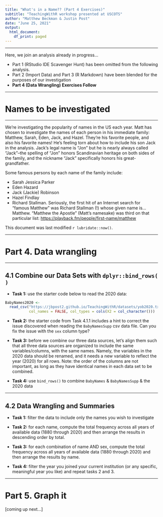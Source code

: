 ```yaml
---
title: "What's in a Name?? (Part 4 Exercises)"
subtitle: "TeachingWithR workshop presented at USCOTS"
author: "Matthew Beckman & Justin Post"
date: "June 25, 2021"
output:
  html_document:
    df_print: paged
---
```


<hr> 

Here, we join an analysis already in progress...  

- Part 1 (RStudio IDE Scavenger Hunt) has been omitted from the following analysis. 
- Part 2 (Import Data) and Part 3 (R Markdown) have been blended for the purposes of our investigation
- **Part 4 (Data Wrangling) Exercises Follow**  

<hr> 


# Names to be investigated

<hr> 

We're investigating the popularity of names in the US each year. Matt has chosen to investigate the names of each person in his immediate family: Matthew, Sarah, Eden, Jack, and Hazel.  They're his favorite people, and also his favorite names!  He's feeling torn about how to include his son Jack in the analysis. Jack's legal name is "Jon" but he is nearly always called "Jack"--the spelling of "Jon" honors Scandinavian heritage on both sides of the family, and the nickname "Jack" specifically honors his great-grandfather.  

Some famous persons by each name of the family include: 

- Sarah Jessica Parker
- Eden Hazard
- Jack (Jackie) Robinson
- Hazel Findlay
- Richard Stallman.  Seriously, the first hit of an Internet search for "famous Matthew" was Richard Stallman (!) whose given name is... Matthew.  "Matthew the Apostle" (Matt's namesake) was third on that particular list: <https://playback.fm/people/first-name/matthew>


This document was last modified `r lubridate::now()`.

<hr> 

# Part 4. Data wrangling

<hr> 

## 4.1 Combine our Data Sets with `dplyr::bind_rows( )`

- **Task 1:** use the starter code below to read the 2020 data:

```r
BabyNames2020 <- 
  read_csv("https://jbpost2.github.io/TeachingWithR/datasets/yob2020.txt", 
           col_names = FALSE, col_types = cols(X2 = col_character()))
```

- **Task 2:** the starter code from Task 4.1.1 includes a hint to correct the issue discovered when reading the `BabyNamesSupp` csv data file.  Can you fix the issue with the `sex` column type?  

- **Task 3:** before we combine our three data sources, let's align them such that all three data sources are organized to include the same variables/columns, with the same names.  Namely, the variables in the 2020 data should be renamed, and it needs a new variable to reflect the year (2020) for all rows.  Note: the order of the columns are not important, as long as they have identical names in each data set to be combined.

- **Task 4:** use `bind_rows()` to combine `BabyNames` & `BabyNamesSupp` & the 2020 data

<hr> 

## 4.2 Data Wrangling and Summaries

- **Task 1:** filter the data to include only the names you wish to investigate  

- **Task 2:** for each name, compute the total frequency across all years of available data (1880 through 2020) and then arrange the results in descending order by total.  

- **Task 3:** for each combination of name AND sex, compute the total frequency across all years of available data (1880 through 2020) and then arrange the results by name.  

- **Task 4:** filter the year you joined your current institution (or any specific, meaningful year you like) and repeat tasks 2 and 3.  

<hr> 


# Part 5. Graph it

[coming up next...]
